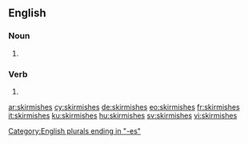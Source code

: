 ==English==

===Noun===
{{head|en|plural}}

# {{plural of|skirmish|lang=en}}

===Verb===
{{head|en|verb form}}

# {{en-third-person singular of|skirmish}}

[[Category:English plurals ending in "-es"]]

[[ar:skirmishes]]
[[cy:skirmishes]]
[[de:skirmishes]]
[[eo:skirmishes]]
[[fr:skirmishes]]
[[it:skirmishes]]
[[ku:skirmishes]]
[[hu:skirmishes]]
[[sv:skirmishes]]
[[vi:skirmishes]]